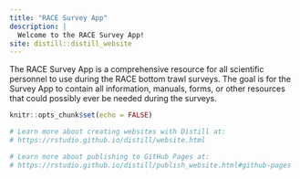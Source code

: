 ```yaml
---
title: "RACE Survey App"
description: |
  Welcome to the RACE Survey App!
site: distill::distill_website
---
```


The RACE Survey App is a comprehensive resource for all scientific personnel to use during the RACE bottom trawl surveys. The goal is for the Survey App to contain all information, manuals, forms, or other resources that could possibly ever be needed during the surveys.

```r
knitr::opts_chunk$set(echo = FALSE)

# Learn more about creating websites with Distill at:
# https://rstudio.github.io/distill/website.html

# Learn more about publishing to GitHub Pages at:
# https://rstudio.github.io/distill/publish_website.html#github-pages

```

